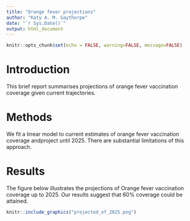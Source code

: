 ```yaml
---
title: "Orange fever projections"
author: "Katy A. M. Gaythorpe"
date: "`r Sys.Date()`"
output: html_document
---
```


```r
knitr::opts_chunk$set(echo = FALSE, warning=FALSE, message=FALSE)
```

# Introduction

This brief report summarises projections of orange fever vaccination coverage given current trajectories. 

# Methods

We fit a linear model to current estimates of orange fever vaccination coverage andproject until 2025. There are substantial limitations of this approach.

# Results

The figure below illustrates the projections of Orange fever vaccination coverage up to 2025. Our results suggest that 60% coverage could be attained.

```r
knitr::include_graphics("projected_of_2025.png")
```

